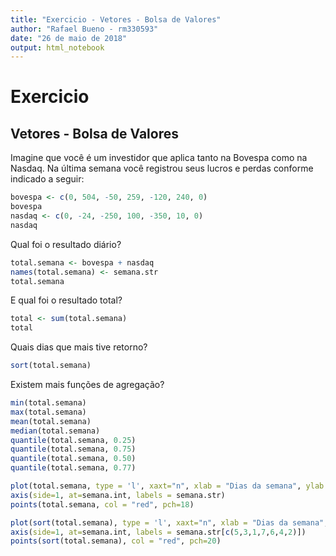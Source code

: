 ```yaml
---
title: "Exercicio - Vetores - Bolsa de Valores"
author: "Rafael Bueno - rm330593"
date: "26 de maio de 2018"
output: html_notebook
---
```


# Exercicio

## Vetores - Bolsa de Valores

Imagine que você é um investidor que aplica tanto na Bovespa como na Nasdaq. Na última semana você registrou seus lucros e perdas conforme indicado a seguir:

```r
bovespa <- c(0, 504, -50, 259, -120, 240, 0)
bovespa
nasdaq <- c(0, -24, -250, 100, -350, 10, 0)
nasdaq
```

Qual foi o resultado diário?

```r
total.semana <- bovespa + nasdaq
names(total.semana) <- semana.str
total.semana
```

E qual foi o resultado total?

```r
total <- sum(total.semana)
total
```

Quais dias que mais tive retorno?

```r
sort(total.semana)
```

Existem mais funções de agregação?

```r
min(total.semana)
max(total.semana)
mean(total.semana)
median(total.semana)
quantile(total.semana, 0.25)
quantile(total.semana, 0.75)
quantile(total.semana, 0.50)
quantile(total.semana, 0.77)
```

```r
plot(total.semana, type = 'l', xaxt="n", xlab = "Dias da semana", ylab = "Lucro/Prejuízo", main  = "Lucro por dia"  )
axis(side=1, at=semana.int, labels = semana.str)
points(total.semana, col = "red", pch=18)
```

```r
plot(sort(total.semana), type = 'l', xaxt="n", xlab = "Dias da semana", ylab = "Lucro/Prejuízo", main  = "Lucro por dia ordenado"  )
axis(side=1, at=semana.int, labels = semana.str[c(5,3,1,7,6,4,2)])
points(sort(total.semana), col = "red", pch=20)
```
